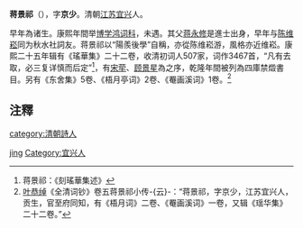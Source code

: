 '''蒋景祁'''（{{bd|1646年（另说1659年）||1695年||catIdx=J}}），字'''京少'''。清朝[[江苏|江苏]][[宜兴|宜兴]]人。

早年為诸生。康熙年間举[[博学鸿词科|博学鸿词科]]，未遇。其父[[蒋永修|蒋永修]]是進士出身，早年与[[陈维崧|陈维崧]]同为秋水社詞友。蒋景祁以“陽羨後學”自稱，亦從陈维崧游，風格亦近维崧。康熙二十五年辑有《瑤華集》二十二卷，收清初词人507家，词作3467首，“凡有去取，必三复详慎而后定”<ref>蒋景祁：《刻瑤華集述》</ref>，有[[宋荦|宋荦]]、[[顾景星|顾景星]]為之序，乾隆年間被列為四庫禁燬書目。另有《东舍集》5卷、《梧月亭词》2卷、《罨画溪词》1卷。<ref>[[叶恭绰|叶恭绰]]《全清词钞》卷五蒋景祁小传-{云}-：“蒋景祁，字京少，江苏宜兴人，贡生，官至府同知，有《梧月词》二卷、《罨画溪词》一卷，又辑《瑶华集》二十二卷。”</ref>

==注釋==
{{reflist}}

{{normdaten}}
{{DEFAULTSORT:jiang jingqi}}
[[category:清朝詩人|category:清朝詩人]]
[[Category:蔣姓|jing]]
[[Category:宜兴人|Category:宜兴人]]
{{清朝人物小作品}}